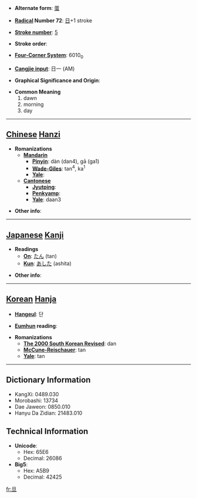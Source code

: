 * '''Alternate form''': [[蛋]]

* '''[[Wiktionary:Chinese radical index| Radical]] Number 72''': [[Wiktionary:Chinese radical index 日|日]]+1 stroke

* '''[[Wiktionary:Chinese total strokes index|Stroke number]]''': [[Wiktionary:Chinese total strokes index 5|5]]

* '''Stroke order''': 

* '''[[Wiktionary:Chinese four corner index|Four-Corner System]]''': 6010<sub>0</sub>

* '''[[Wiktionary:Chinese Cangjie index|Cangjie input]]''': 日一 (AM)

* '''Graphical Significance and Origin''': 

* '''Common Meaning'''
*#dawn
*# morning
*# day


----

== [[Chinese]] [[Hanzi]] ==

* '''Romanizations'''
** '''[[Mandarin]]'''
*** '''[[Pinyin]]''': dàn (dan4), gā (ga1)
*** '''[[Wade-Giles]]''': tan<sup>4</sup>, ka<sup>1</sup>
*** '''[[Yale]]''': 
** '''[[Cantonese]]'''
*** '''[[Jyutping]]''':
*** '''[[Penkyamp]]''': 
*** '''[[Yale]]''': daan3

* '''Other info''': 

----

== [[Japanese]] [[Kanji]] ==

* '''Readings'''
** '''[[On]]''': [[たん]] (tan)
** '''[[Kun]]''': [[あした]] (ashita)

* '''Other info''':  

----

== [[Korean]] [[Hanja]] ==

* '''[[Hangeul]]''': 단

* '''[[Eumhun]] reading''': 

* '''Romanizations'''
** '''[[The 2000 South Korean Revised Romanization|The 2000 South Korean Revised]]''': dan
** '''[[McCune-Reischauer]]''': tan
** '''[[Yale]]''': tan

----

== Dictionary Information ==

* KangXi: 0489.030
* Morobashi: 13734
* Dae Jaweon: 0850.010
* Hanyu Da Zidian: 21483.010

== Technical Information ==

* '''Unicode''':
** Hex: 65E6
** Decimal: 26086
* '''Big5''':
** Hex: A5B9
** Decimal: 42425

[[fr:旦]]